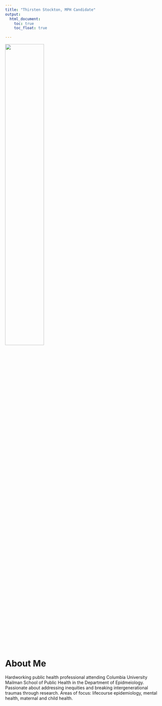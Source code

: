 ```yaml
---
title: "Thirsten Stockton, MPH Candidate"
output: 
  html_document:
    toc: true
    toc_float: true
    
---
```


<img src="Images/profile.jpeg" style="width:50%"style="height:50%">  



# **About Me**  

Hardworking public health professional attending Columbia University Mailman School of Public Health in the Department of Epidmeiology. Passionate about addressing inequities and breaking intergenerational traumas through research. Areas of focus: lifecourse epidemiology, mental health, maternal and child health. 